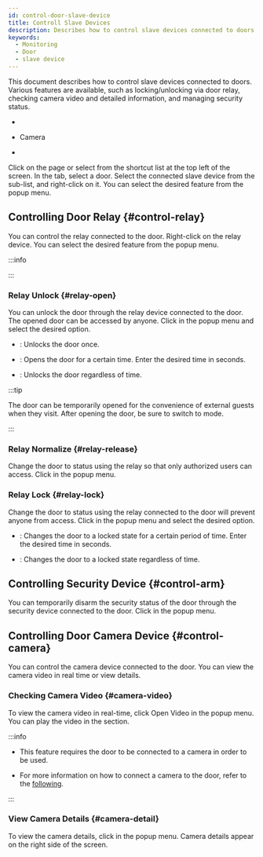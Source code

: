 ```yaml
---
id: control-door-slave-device
title: Controll Slave Devices
description: Describes how to control slave devices connected to doors.
keywords:
  - Monitoring
  - Door
  - slave device
---
```


This document describes how to control slave devices connected to doors. Various features are available, such as locking/unlocking via door relay, checking camera video and detailed information, and managing security status.

* <Cmd sid='arena.tree.door.doorRelay' className='normal' />

* Camera

* <Cmd sid='arena.tree.contextMenu.arm' className='normal' />

Click <Cmd sid='shell.header.arena' /> on the <Cmd sid='shell.header.launcher' /> page or select <Cmd sid='shell.header.arena' /> from the shortcut list at the top left of the screen. In the <Cmd sid='arena.tree.door.title' /> tab, select a door. Select the connected slave device from the sub-list, and right-click on it. You can select the desired feature from the popup menu.

## Controlling Door Relay {#control-relay}

You can control the relay connected to the door. Right-click on the relay device. You can select the desired feature from the popup menu.

:::info

<Glossary termid='relay'/>

:::

### Relay Unlock {#relay-open}

You can unlock the door through the relay device connected to the door. The opened door can be accessed by anyone. Click <Cmd sid='arena.tree.contextMenu.unlock' /> in the popup menu and select the desired option.

* <Cmd sid='arena.tree.contextMenu.unlockOnce' />: Unlocks the door once.

* <Cmd sid='arena.tree.contextMenu.unlockTimed' />: Opens the door for a certain time. Enter the desired time in seconds.

* <Cmd sid='arena.tree.contextMenu.unlockPermanent' />: Unlocks the door regardless of time.

:::tip

The door can be temporarily opened for the convenience of external guests when they visit. After opening the door, be sure to switch to <Cmd sid='arena.tree.contextMenu.normalize' /> mode.

:::

### Relay Normalize {#relay-release}

Change the door to <Cmd sid='arena.tree.contextMenu.normalize' /> status using the relay so that only authorized users can access. Click <Cmd sid='arena.tree.contextMenu.normalize' /> in the popup menu. 

### Relay Lock {#relay-lock}

Change the door to <Cmd sid='arena.tree.contextMenu.lock' /> status using the relay connected to the door will prevent anyone from access. Click <Cmd sid='arena.tree.contextMenu.lock' /> in the popup menu and select the desired option.

* <Cmd sid='arena.tree.contextMenu.unlockTimed' />: Changes the door to a locked state for a certain period of time. Enter the desired time in seconds.

* <Cmd sid='arena.tree.contextMenu.lockPermanent' />: Changes the door to a locked state regardless of time.

## Controlling Security Device {#control-arm}

You can temporarily disarm the security status of the door through the security device connected to the door. Click <Cmd sid='arena.tree.contextMenu.disarm' /> in the popup menu.

## Controlling Door Camera Device {#control-camera}

You can control the camera device connected to the door. You can view the camera video in real time or view details.

### Checking Camera Video {#camera-video}

To view the camera video in real-time, click <Cmd>Open Video</Cmd> in the popup menu. You can play the video in the <Cmd sid='shell.header.arena' /> section.

:::info

* This feature requires the door to be connected to a camera in order to be used.

* For more information on how to connect a camera to the door, refer to the [following](#).

:::

### View Camera Details {#camera-detail}

To view the camera details, click <Cmd sid='arena.tree.contextMenu.viewDetail' /> in the popup menu. Camera details appear on the right side of the screen.
